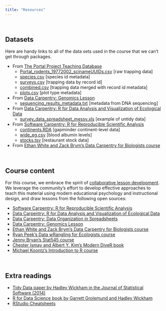 ```yaml
---
title: "Resources"
---
```


<br>

## Datasets

Here are handy links to all of the data sets used in the course that we can't
get through packages.

* From [The Portal Project Teaching Database](https://doi.org/10.6084/m9.figshare.1314459.v6)
    + [Portal_rodents_19772002_scinameUUIDs.csv](data/Portal_rodents_19772002_scinameUUIDs.csv) [raw trapping data]
    + [species.csv](data/species.csv) [species id metadata]
    + [surveys.csv](data/surveys.csv) [trapping data by record id]
    + [combined.csv](data/combined.csv) [trapping data merged with record id metadata]
    + [plots.csv](data/plots.csv) [plot type metadata]
* From [Data Carpentry: Genomics Lesson](https://jasonjwilliamsny.github.io/tidiness-genomics/)
    + [sequencing_results_metadata.txt](data/sequencing_results_metadata.txt) [metadata from DNA sequencing]
* From [Data Carpentry: R for Data Analysis and Visualization of Ecological Data](http://www.datacarpentry.org/R-ecology-lesson/)
    + [survey_data_spreadsheet_messy.xls](data/survey_data_spreadsheet_messy.xls) [example of untidy data]
* From [Software Carpentry: R for Reproducible Scientific Analysis](http://data-lessons.github.io/gapminder-R/)
    + [continents.RDA](data/continents.RDA) [gapminder continent-level data]
    + [wide_eg.csv](data/wide_eg.csv) [blood albumin levels]
    + [stocks.tsv](data/stocks.tsv) [restaurant stock data]
* From [Ethan White and Zack Brym's Data Carpentry for Biologists course](http://www.datacarpentry.org/semester-biology/)

<br>

## Course content

For this course, we embrace the spirit of [collaborative lesson development](https://arxiv.org/abs/1707.02662). We leverage the community's effort to develop effective approaches to teach this material using modern educational psychology and instructional design, and draw lessons from the following open sources:

* [Software Carpentry: R for Reproducible Scientific Analysis](http://data-lessons.github.io/gapminder-R/)
* [Data Carpentry: R for Data Analysis and Visualization of Ecological Data](http://www.datacarpentry.org/R-ecology-lesson/)
* [Data Carpentry: Data Organization in Spreadsheets](http://www.datacarpentry.org/spreadsheet-ecology-lesson/)
* [Data Carpentry: Genomics Lesson](https://jasonjwilliamsny.github.io/tidiness-genomics/)
* [Ethan White and Zack Brym's Data Carpentry for Biologists course](http://www.datacarpentry.org/semester-biology/)
* [Ryan Peek's Data wRangling for Ecologists course](https://gge-ucd.github.io/wRangling-Ecology/)
* [Jenny Bryan's Stat545 course](http://stat545.com/)
* [Chester Ismay and Albert Y. Kim's Modern DiveR book](https://ismayc.github.io/moderndiver-book/)
* [Michael Koontz's Introduction to R course](http://introtor.weebly.com/)

<br>

## Extra readings

* [Tidy Data paper by Hadley Wickham in the Journal of Statistical Software (2014)](https://www.jstatsoft.org/article/view/v059i10)
* [R for Data Science book by Garrett Grolemund and Hadley Wickham](http://r4ds.had.co.nz/)
* [RStudio Cheatsheets](https://www.rstudio.com/resources/cheatsheets/)